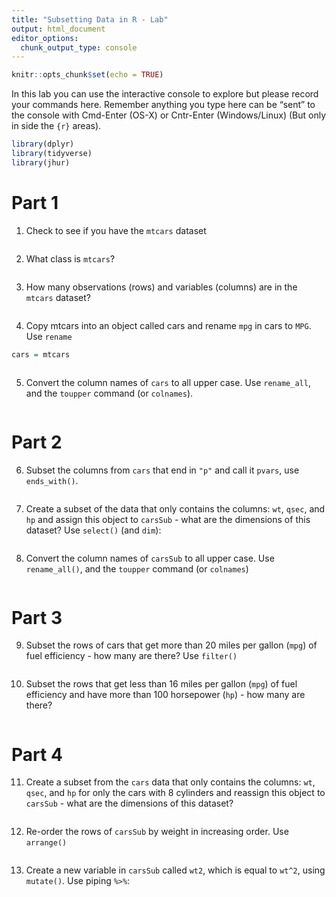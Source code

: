 ---
title: "Subsetting Data in R - Lab"
output: html_document
editor_options: 
  chunk_output_type: console
---

```{r setup, include=FALSE}
knitr::opts_chunk$set(echo = TRUE)
```

In this lab you can use the interactive console to explore but please record your commands here.  Remember anything you type here can be "sent" to the console with Cmd-Enter (OS-X) or Cntr-Enter (Windows/Linux) (But only in side the ```{r}``` areas).

```{r, message = FALSE}
library(dplyr)
library(tidyverse)
library(jhur)
```

# Part 1

1. Check to see if you have the `mtcars` dataset 
```{r}



```


2. What class is `mtcars`?
```{r}



```

3. How many observations (rows) and variables (columns) are in the `mtcars` dataset?

```{r}



```

4. Copy mtcars into an object called cars and rename `mpg` in cars to `MPG`. Use `rename`

```{r}
cars = mtcars



```

5. Convert the column names of `cars` to all upper case. Use `rename_all`, and the `toupper` command (or `colnames`).

```{r}



```


# Part 2


6. Subset the columns from `cars` that end in `"p"` and call it `pvars`, use `ends_with()`.

```{r}



```

7. Create a subset of the data that only contains the columns: `wt`, `qsec`, and `hp` and assign this object to `carsSub` - what are the dimensions of this dataset? Use `select()` (and `dim`):

```{r}



```

8. Convert the column names of `carsSub` to all upper case.  Use `rename_all()`, and the `toupper` command (or `colnames`)

```{r}



```



# Part 3

9. Subset the rows of cars that get more than 20 miles per gallon (`mpg`) of fuel efficiency - how many are there? Use `filter()`
```{r}



```


10. Subset the rows that get less than 16 miles per gallon (`mpg`) of fuel efficiency and have more than 100 horsepower (`hp`) - how many are there?
```{r}



```


# Part 4

11. Create a subset from the `cars` data that only contains the columns:
	`wt`, `qsec`, and `hp` for only the cars with 8 cylinders
	and reassign this object to `carsSub` - what are the dimensions of this dataset?

```{r}



```


12. Re-order the rows of `carsSub` by weight in increasing order. Use `arrange()`

```{r}



```


13. Create a new variable in `carsSub` called `wt2`, which  is equal to `wt^2`, using `mutate()`.  Use piping `%>%`:

```{r}



```
